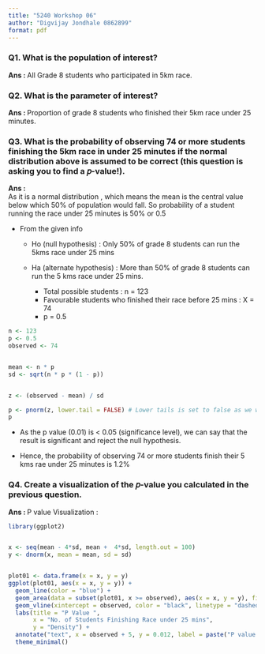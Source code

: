 ```yaml
---
title: "5240 Workshop 06"
author: "Digvijay Jondhale 0862899"
format: pdf
---
```



### Q1. What is the population of interest? 

**Ans : ** All Grade 8 students who participated in 5km race.




### Q2. What is the parameter of interest? 

**Ans : ** Proportion of grade 8 students who finished their 5km race under 25 minutes.


### Q3. What is the probability of observing 74 or more students finishing the 5km race in under 25 minutes if the normal distribution above is assumed to be correct (this question is asking you to find a 𝑝-value!). 

**Ans : **  
As it is a normal distribution , which means the mean is the central value below which 50% of population would fall. So probability of a student running the race under 25 minutes is 50% or 0.5

* From the given info 

  * Ho (null hypothesis) : Only 50% of grade 8 students can run the 5kms race under 25 mins

  * Ha (alternate hypothesis) : More than 50% of grade 8 students can run the 5 kms race under 25 mins.

      *  Total possible students : n  = 123
      *  Favourable students who finished their race before 25 mins : X = 74
      *  p = 0.5

```r

n <- 123      
p <- 0.5       
observed <- 74 


mean <- n * p
sd <- sqrt(n * p * (1 - p))


z <- (observed - mean) / sd

p <- pnorm(z, lower.tail = FALSE) # Lower tails is set to false as we want result for right part i.e greater than 74
p
```
  * As the p value (0.01) is < 0.05 (significance level), we can say that the result is significant and reject the null hypothesis.

  * Hence, the probability of observing 74 or more students finish their 5 kms rae under 25 minutes is 1.2%


\newpage

### Q4. Create a visualization of the 𝑝-value you calculated in the previous question.

**Ans : **
P value Visualization :


```r

library(ggplot2)


x <- seq(mean - 4*sd, mean +  4*sd, length.out = 100)
y <- dnorm(x, mean = mean, sd = sd)


plot01 <- data.frame(x = x, y = y)
ggplot(plot01, aes(x = x, y = y)) +
  geom_line(color = "blue") +
  geom_area(data = subset(plot01, x >= observed), aes(x = x, y = y), fill = "green", alpha = 0.5) +
  geom_vline(xintercept = observed, color = "black", linetype = "dashed") +
  labs(title = "P Value ",
       x = "No. of Students Finishing Race under 25 mins",
       y = "Density") +
  annotate("text", x = observed + 5, y = 0.012, label = paste("P value:", round(p, 3)), color = "red") + 
  theme_minimal()
```

